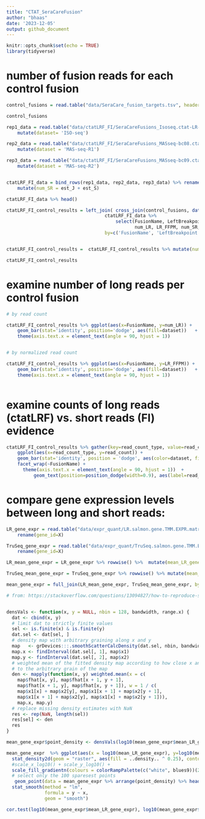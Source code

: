 ```yaml
---
title: "CTAT_SeraCareFusion"
author: "bhaas"
date: '2023-12-05'
output: github_document
---
```


```r
knitr::opts_chunk$set(echo = TRUE)
library(tidyverse)
```

# number of fusion reads for each control fusion

```r

control_fusions = read.table("data/SeraCare_fusion_targets.tsv", header=T, sep="\t")

control_fusions 
```


```r


rep1_data = read.table("data/ctatLRF_FI/SeraCareFusions_Isoseq.ctat-LR-fusion.fusion_predictions.abridged.tsv.gz", header=T, com='', sep="\t") %>%
    mutate(dataset= 'ISO-seq')

rep2_data = read.table("data/ctatLRF_FI/SeraCareFusions_MASseq-bc08.ctat-LR-fusion.fusion_predictions.abridged.tsv.gz", header=T, com='', sep="\t") %>%
    mutate(dataset = 'MAS-seq-R1')

rep3_data = read.table("data/ctatLRF_FI/SeraCareFusions_MASseq-bc09.ctat-LR-fusion.fusion_predictions.abridged.tsv.gz", header=T, com='', sep="\t") %>%
    mutate(dataset = 'MAS-seq-R2')


ctatLRF_FI_data = bind_rows(rep1_data, rep2_data, rep3_data) %>% rename(FusionName = X.FusionName, SR_FFPM = FFPM) %>%
    mutate(num_SR = est_J + est_S) 

ctatLRF_FI_data %>% head()


```

```r
ctatLRF_FI_control_results = left_join( cross_join(control_fusions, data.frame(dataset=c('ISO-seq', 'MAS-seq-R1', 'MAS-seq-R2'))),
                                    ctatLRF_FI_data %>% 
                                        select(FusionName, LeftBreakpoint, RightBreakpoint, 
                                               num_LR, LR_FFPM, num_SR, SR_FFPM, dataset),
                                    by=c('FusionName', 'LeftBreakpoint', 'RightBreakpoint', 'dataset'))


ctatLRF_FI_control_results =  ctatLRF_FI_control_results %>% mutate(num_SR = ifelse(is.na(num_SR), 0, num_SR))

ctatLRF_FI_control_results

```

# examine number of long reads per control fusion

```r

# by read count

ctatLRF_FI_control_results %>% ggplot(aes(x=FusionName, y=num_LR)) + 
    geom_bar(stat='identity', position='dodge', aes(fill=dataset))   + 
    theme(axis.text.x = element_text(angle = 90, hjust = 1))



```


```r

# by normalized read count

ctatLRF_FI_control_results %>% ggplot(aes(x=FusionName, y=LR_FFPM)) + 
    geom_bar(stat='identity', position='dodge', aes(fill=dataset))   + 
    theme(axis.text.x = element_text(angle = 90, hjust = 1))



```


# examine counts of long reads (ctatLRF) vs. short reads (FI) evidence

```r

ctatLRF_FI_control_results %>% gather(key=read_count_type, value=read_count, num_LR, num_SR) %>%
    ggplot(aes(x=read_count_type, y=read_count)) +  
    geom_bar(stat='identity', position = 'dodge', aes(color=dataset, fill=read_count_type)) +
    facet_wrap(~FusionName) +
      theme(axis.text.x = element_text(angle = 90, hjust = 1))  +
          geom_text(position=position_dodge(width=0.9), aes(label=read_count, group=dataset))

```

# compare gene expression levels between long and short reads:

```r

LR_gene_expr = read.table("data/expr_quant/LR.salmon.gene.TMM.EXPR.matrix.gz", header=T, sep="\t") %>%
    rename(gene_id=X)

TruSeq_gene_expr = read.table("data/expr_quant/TruSeq.salmon.gene.TMM.EXPR.matrix.gz", header=T, sep="\t") %>%
    rename(gene_id=X)

LR_mean_gene_expr = LR_gene_expr %>% rowwise() %>%  mutate(mean_LR_gene_expr = mean(SCF_IsoSeq, SCF_bc08, SCF_bc09)) %>% select(gene_id, mean_LR_gene_expr)

TruSeq_mean_gene_expr = TruSeq_gene_expr %>% rowwise() %>% mutate(mean_TruSeq_gene_expr = mean(SeraFusion_r1, SeraFusion_r2, SeraFusion_r3)) %>% select(gene_id, mean_TruSeq_gene_expr)

mean_gene_expr = full_join(LR_mean_gene_expr, TruSeq_mean_gene_expr, by='gene_id') %>% filter(mean_LR_gene_expr > 0 & mean_TruSeq_gene_expr > 0)

```


```r

# from: https://stackoverflow.com/questions/13094827/how-to-reproduce-smoothscatters-outlier-plotting-in-ggplot


densVals <- function(x, y = NULL, nbin = 128, bandwidth, range.x) {
  dat <- cbind(x, y)
  # limit dat to strictly finite values
  sel <- is.finite(x) & is.finite(y)
  dat.sel <- dat[sel, ]
  # density map with arbitrary graining along x and y
  map   <- grDevices:::.smoothScatterCalcDensity(dat.sel, nbin, bandwidth)
  map.x <- findInterval(dat.sel[, 1], map$x1)
  map.y <- findInterval(dat.sel[, 2], map$x2)
  # weighted mean of the fitted density map according to how close x and y are
  # to the arbitrary grain of the map
  den <- mapply(function(x, y) weighted.mean(x = c(
    map$fhat[x, y], map$fhat[x + 1, y + 1],
    map$fhat[x + 1, y], map$fhat[x, y + 1]), w = 1 / c(
    map$x1[x] + map$x2[y], map$x1[x + 1] + map$x2[y + 1],
    map$x1[x + 1] + map$x2[y], map$x1[x] + map$x2[y + 1])),
    map.x, map.y)
  # replace missing density estimates with NaN
  res <- rep(NaN, length(sel))
  res[sel] <- den
  res
}

mean_gene_expr$point_density <- densVals(log10(mean_gene_expr$mean_LR_gene_expr), log10(mean_gene_expr$mean_TruSeq_gene_expr))

mean_gene_expr  %>% ggplot(aes(x = log10(mean_LR_gene_expr), y=log10(mean_TruSeq_gene_expr))) +
  stat_density2d(geom = "raster", aes(fill = ..density.. ^ 0.25), contour = FALSE) +
  #scale_x_log10() + scale_y_log10() +
  scale_fill_gradientn(colours = colorRampPalette(c("white", blues9))(256)) +
  # select only the 100 sparesest points
   geom_point(data = mean_gene_expr %>% arrange(point_density) %>% head(100), size = .5) +
  stat_smooth(method = "lm", 
              formula = y ~ x, 
              geom = "smooth")

```



```r


cor.test(log10(mean_gene_expr$mean_LR_gene_expr), log10(mean_gene_expr$mean_TruSeq_gene_expr))


```



